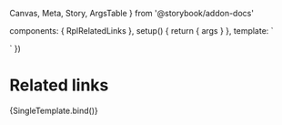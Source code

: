   Canvas,
  Meta,
  Story,
  ArgsTable
} from '@storybook/addon-docs'

  components: { RplRelatedLinks },
  setup() {
    return { args }
  },
  template: `
  <div class="rpl-storybook__page rpl-grid">
    <div class="rpl-col-12 rpl-col-4-m">
      <RplRelatedLinks v-bind="args" />
    </div>
  </div>`
})

<Meta title='Core/Navigation/Related links' component={RplRelatedLinks} />

# Related links

<ArgsTable of={RplRelatedLinks} />

<Canvas>
  <Story
    name='Related links'
    play={a11yStoryCheck}
    args={{
      title: 'Related Links',
      items: [
        { text: 'Link title on default that travels over two lines', url: '#' },
        { text: 'Link title on default', url: '#' },
        { text: 'Link title on default', url: '#' },
        { text: 'Link title on default', url: '#' },
        { text: 'Link title on default', url: '#' },
      ]
    }}
  >
    {SingleTemplate.bind()}
  </Story>
</Canvas>
